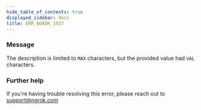 ```yaml
---
hide_table_of_contents: true
displayed_sidebar: docs
title: ERR_NGROK_1937
---
```


### Message

The description is limited to `MAX` characters, but the provided value had `VAL` characters.

<ErrorDetails />

### Further help

If you're having trouble resolving this error, please reach out to [support@ngrok.com](mailto:support@ngrok.com?subject=Help%20with%20ERR_NGROK_1937)
